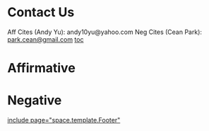 =Contact Us= 
Aff Cites (Andy Yu): andy10yu@yahoo.com
Neg Cites (Cean Park): [[mailto:park.cean@gmail.com|park.cean@gmail.com]]
[[toc]]
=Affirmative= 

=Negative= 

[[include page="space.template.Footer"]]